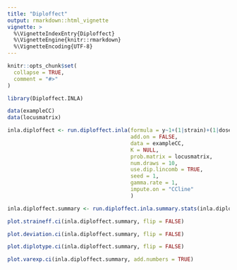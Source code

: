 ```yaml
---
title: "Diploffect"
output: rmarkdown::html_vignette
vignette: >
  %\VignetteIndexEntry{Diploffect}
  %\VignetteEngine{knitr::rmarkdown}
  %\VignetteEncoding{UTF-8}
---
```


```r
knitr::opts_chunk$set(
  collapse = TRUE,
  comment = "#>"
)
```



```r
library(Diploffect.INLA)
```

```r
data(exampleCC)
data(locusmatrix)
```


```r
inla.diploffect <- run.diploffect.inla(formula = y~1+(1|strain)+(1|dose.date), 
                                       add.on = FALSE, 				       
                                       data = exampleCC, 
                                       K = NULL, 
                                       prob.matrix = locusmatrix,
                                       num.draws = 10, 
                                       use.dip.lincomb = TRUE, 
                                       seed = 1, 
                                       gamma.rate = 1, 
                                       impute.on = "CCline"
                                       )
```

```r
inla.diploffect.summary <- run.diploffect.inla.summary.stats(inla.diploffect)
```

```r
plot.straineff.ci(inla.diploffect.summary, flip = FALSE)
```

```r
plot.deviation.ci(inla.diploffect.summary, flip = FALSE)
```

```r
plot.diplotype.ci(inla.diploffect.summary, flip = FALSE)
```


```r
plot.varexp.ci(inla.diploffect.summary, add.numbers = TRUE)
```



